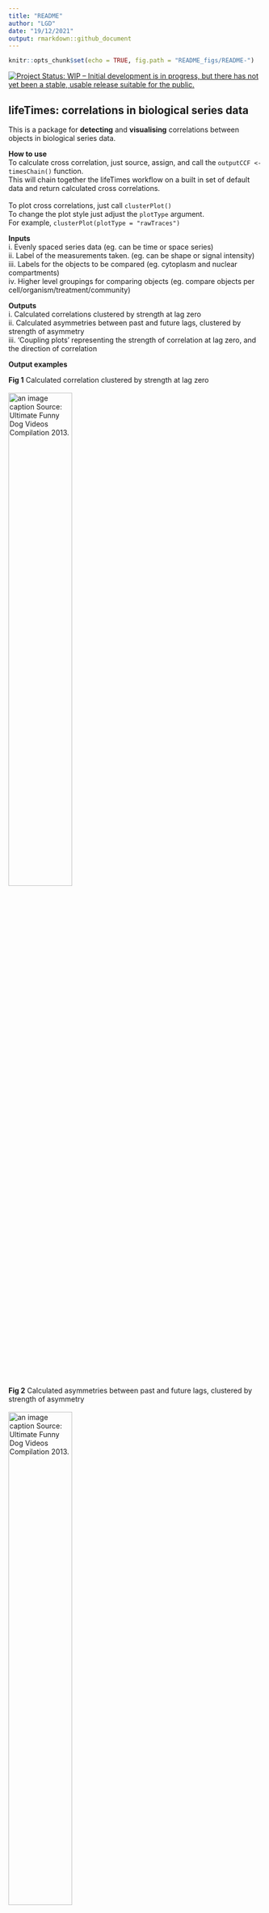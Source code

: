 ```yaml
---
title: "README"
author: "LGD"
date: "19/12/2021"
output: rmarkdown::github_document
---
```


```r
knitr::opts_chunk$set(echo = TRUE, fig.path = "README_figs/README-")
```

[![Project Status: WIP – Initial development is in progress, but there has not yet been a stable, usable release suitable for the public.](https://www.repostatus.org/badges/latest/wip.svg)](https://www.repostatus.org/#wip)


## lifeTimes: correlations in biological series data

This is a package for **detecting** and **visualising** correlations between objects in biological series data. 

**How to use**\
To calculate cross correlation, just source, assign, and call the  ``outputCCF <- timesChain()`` function.\
This will chain together the lifeTimes workflow on a built in set of default data and return calculated cross correlations.\
\
To plot cross correlations, just call ``clusterPlot()`` \
To change the plot style just adjust the ``plotType`` argument. \
For example, ``clusterPlot(plotType = "rawTraces")`` \



**Inputs**\
i.      Evenly spaced series data (eg. can be time or space series)\
ii.     Label of the measurements taken. (eg. can be shape or signal intensity)\
iii.    Labels for the objects to be compared (eg. cytoplasm and nuclear compartments)\
iv.     Higher level groupings for comparing objects (eg. compare objects per cell/organism/treatment/community)\


**Outputs**\
i.      Calculated correlations clustered by strength at lag zero\
ii.     Calculated asymmetries between past and future lags, clustered by strength of asymmetry\
iii.    'Coupling plots' representing the strength of correlation at lag zero, and the direction of correlation\

**Output examples**\

**Fig 1** Calculated correlation clustered by strength at lag zero\
\
![an image caption Source: Ultimate Funny Dog Videos Compilation 2013.](README_figs/README-clusteredCorrelations.png){width=50%}

**Fig 2** Calculated asymmetries between past and future lags, clustered by strength of asymmetry\
\
![an image caption Source: Ultimate Funny Dog Videos Compilation 2013.](README_figs/README-clusteredCorrelationLags.png){width=50%}

**Fig 3** 'Coupling plots' representing the strength of correlation at lag zero, and the direction of correlation.\
\
![an image caption Source: Ultimate Funny Dog Videos Compilation 2013.](README_figs/README-couplingPlot.png){width=50%}


